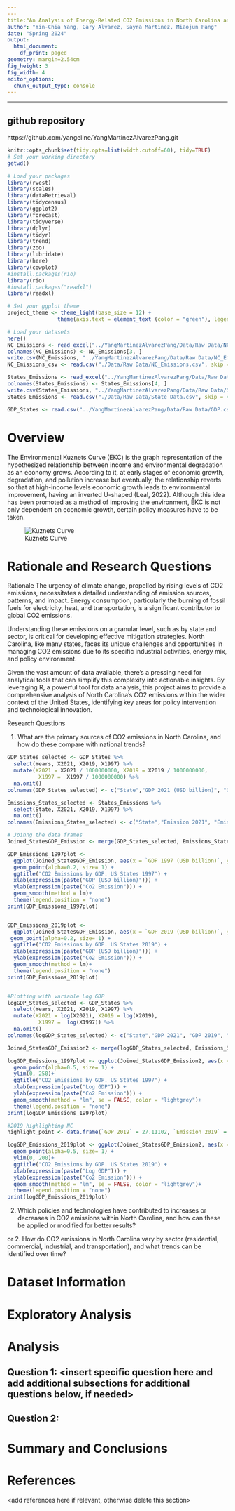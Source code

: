 ```yaml
---
---
title:"An Analysis of Energy-Related CO2 Emissions in North Carolina and US."
author: "Yin-Chia Yang, Gary Alvarez, Sayra Martinez, Miaojun Pang"
date: "Spring 2024"
output:
  html_document:
    df_print: paged
geometry: margin=2.54cm
fig_height: 3
fig_width: 4
editor_options:
  chunk_output_type: console
---
```

------------------------------------------------------------------------


```{=tex}
\newpage
\tableofcontents 
\newpage
\listoftables 
\newpage
\listoffigures 
\newpage
```

## github repository
https://github.com/yangeline/YangMartinezAlvarezPang.git

```r
knitr::opts_chunk$set(tidy.opts=list(width.cutoff=60), tidy=TRUE)
# Set your working directory
getwd()

# Load your packages
library(rvest)
library(scales)
library(dataRetrieval)
library(tidycensus)
library(ggplot2)
library(forecast)
library(tidyverse)
library(dplyr)
library(tidyr)
library(trend)
library(zoo)
library(lubridate)
library(here)
library(cowplot)
#install.packages(rio)
library(rio)
#install.packages("readxl")
library(readxl)

# Set your ggplot theme
project_theme <- theme_light(base_size = 12) +
                theme(axis.text = element_text (color = "green"), legend.position = "bottom")

# Load your datasets
here()
NC_Emissions <- read_excel("../YangMartinezAlvarezPang/Data/Raw Data/NC_Emissions.xlsx")
colnames(NC_Emissions) <- NC_Emissions[3, ]
write.csv(NC_Emissions, "../YangMartinezAlvarezPang/Data/Raw Data/NC_Emissions.csv")
NC_Emissions_csv <- read.csv("./Data/Raw Data/NC_Emissions.csv", skip = 3, stringsAsFactors = TRUE)

States_Emissions <- read_excel("../YangMartinezAlvarezPang/Data/Raw Data/State Data.xlsx")
colnames(States_Emissions) <- States_Emissions[4, ]
write.csv(States_Emissions, "../YangMartinezAlvarezPang/Data/Raw Data/State Data.csv")
States_Emissions <- read.csv("./Data/Raw Data/State Data.csv", skip = 4, stringsAsFactors = TRUE)

GDP_States <- read.csv("../YangMartinezAlvarezPang/Data/Raw Data/GDP.csv", stringsAsFactors = TRUE)

```
# Overview

The Environmental Kuznets Curve (EKC) is the graph representation of the hypothesized relationship between income and environmental degradation as an economy grows. According to it, at early stages of economic growth, degradation, and pollution increase but eventually, the relationship reverts so that at high-income levels economic growth leads to environmental improvement, having an inverted U-shaped (Leal, 2022). Although this idea has been promoted as a method of improving the environment, EKC is not only dependent on economic growth, certain policy measures have to be taken.

![Kuznets Curve](/home/guest/R/YangMartinezAlvarezPang/Data/Kuznets-Curve-1.png)

# Rationale and Research Questions

Rationale The urgency of climate change, propelled by rising levels of
CO2 emissions, necessitates a detailed understanding of emission
sources, patterns, and impact. Energy consumption, particularly the
burning of fossil fuels for electricity, heat, and transportation, is a
significant contributor to global CO2 emissions. 

Understanding these emissions on a granular level, such as by state and sector, 
is critical for developing effective mitigation strategies. North Carolina, like
many states, faces its unique challenges and opportunities in managing
CO2 emissions due to its specific industrial activities, energy mix, and
policy environment. 

Given the vast amount of data available, there's a
pressing need for analytical tools that can simplify this complexity
into actionable insights. By leveraging R, a powerful tool for data
analysis, this project aims to provide a comprehensive analysis of North
Carolina's CO2 emissions within the wider context of the United States,
identifying key areas for policy intervention and technological
innovation.

Research Questions

1.  What are the primary sources of CO2 emissions in North Carolina, and
    how do these compare with national trends?
```r
GDP_States_selected <- GDP_States %>%
  select(Years, X2021, X2019, X1997) %>%
  mutate(X2021 = X2021 / 1000000000, X2019 = X2019 / 1000000000, 
          X1997 =  X1997 / 1000000000) %>%
  na.omit()
colnames(GDP_States_selected) <- c("State","GDP 2021 (USD billion)", "GDP 2019 (USD billion)", "GDP 1997 (USD billion)")

Emissions_States_selected <- States_Emissions %>%
  select(State, X2021, X2019, X1997) %>%
  na.omit()
colnames(Emissions_States_selected) <- c("State","Emission 2021", "Emission 2019", "Emission 1997")

# Joinng the data frames
Joined_StatesGDP_Emission <- merge(GDP_States_selected, Emissions_States_selected, by = "State")

GDP_Emissions_1997plot <-
  ggplot(Joined_StatesGDP_Emission, aes(x = `GDP 1997 (USD billion)`, y = `Emission 1997`, color = State))+
  geom_point(alpha=0.2, size= 1) +
  ggtitle("CO2 Emissions by GDP. US States 1997") + 
  xlab(expression(paste("GDP (USD billion)"))) +
  ylab(expression(paste("Co2 Emission"))) +
  geom_smooth(method = lm)+
  theme(legend.position = "none")
print(GDP_Emissions_1997plot)


GDP_Emissions_2019plot <-
  ggplot(Joined_StatesGDP_Emission, aes(x = `GDP 2019 (USD billion)`, y = `Emission 2019`, color = State))+
 geom_point(alpha=0.2, size= 1) +
  ggtitle("CO2 Emissions by GDP. US States 2019") + 
  xlab(expression(paste("GDP (USD billion)"))) +
  ylab(expression(paste("Co2 Emission"))) +
  geom_smooth(method = lm)+
  theme(legend.position = "none")
print(GDP_Emissions_2019plot)


#Plotting with variable Log GDP
logGDP_States_selected <- GDP_States %>%
  select(Years, X2021, X2019, X1997) %>%
  mutate(X2021 = log(X2021), X2019 = log(X2019),
          X1997 =  log(X1997)) %>%
  na.omit()
colnames(logGDP_States_selected) <- c("State","GDP 2021", "GDP 2019", "GDP 1997")

Joined_StatesGDP_Emission2 <- merge(logGDP_States_selected, Emissions_States_selected, by = "State")

logGDP_Emissions_1997plot <- ggplot(Joined_StatesGDP_Emission2, aes(x = `GDP 1997`, y = `Emission 1997`, color = State)) + 
  geom_point(alpha=0.5, size= 1) + 
  ylim(0, 250)+
  ggtitle("CO2 Emissions by GDP. US States 1997") + 
  xlab(expression(paste("Log GDP"))) + 
  ylab(expression(paste("Co2 Emission"))) + 
  geom_smooth(method = "lm", se = FALSE, color = "lightgrey")+
  theme(legend.position = "none")
print(logGDP_Emissions_1997plot)

#2019 highlighting NC
highlight_point <- data.frame(`GDP 2019` = 27.11102, `Emission 2019` = 122.620087)

logGDP_Emissions_2019plot <- ggplot(Joined_StatesGDP_Emission2, aes(x = `GDP 2019`, y = `Emission 2019`, color = State)) + 
  geom_point(alpha=0.5, size= 1) + 
  ylim(0, 200)+
  ggtitle("CO2 Emissions by GDP. US States 2019") + 
  xlab(expression(paste("Log GDP"))) + 
  ylab(expression(paste("Co2 Emission"))) + 
  geom_smooth(method = "lm", se = FALSE, color = "lightgrey")+
  theme(legend.position = "none") 
print(logGDP_Emissions_2019plot)

```

2.  Which policies and technologies have contributed to increases or
    decreases in CO2 emissions within North Carolina, and how can these
    be applied or modified for better results?

or 2. How do CO2 emissions in North Carolina vary by sector
(residential, commercial, industrial, and transportation), and what
trends can be identified over time?

\newpage

# Dataset Information

\newpage

# Exploratory Analysis

\newpage

# Analysis

## Question 1: \<insert specific question here and add additional subsections for additional questions below, if needed\>

## Question 2:

\newpage

# Summary and Conclusions

\newpage

# References

\<add references here if relevant, otherwise delete this section\>

